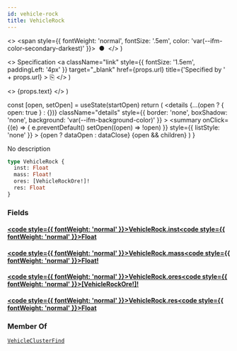 ```yaml
---
id: vehicle-rock
title: VehicleRock
---
```


  <>
    <span style={{ fontWeight: 'normal', fontSize: '.5em', color: 'var(--ifm-color-secondary-darkest)' }}>
      &nbsp;●&nbsp;
    </span>
  </>
)

  <>
    Specification
    <a
      className="link"
      style={{ fontSize: '1.5em', paddingLeft: '4px' }}
      target="_blank"
      href={props.url}
      title={'Specified by ' + props.url}
    >
      ⎘
    </a>
  </>
)

  <>
    <span className={props.class}>{props.text}</span>
  </>
)


  const [open, setOpen] = useState(startOpen)
  return (
    <details
      {...(open ? { open: true } : {})}
      className="details"
      style={{ border: 'none', boxShadow: 'none', background: 'var(--ifm-background-color)' }}
    >
      <summary
        onClick={(e) => {
          e.preventDefault()
          setOpen((open) => !open)
        }}
        style={{ listStyle: 'none' }}
      >
        {open ? dataOpen : dataClose}
      </summary>
      {open && children}
    </details>
  )
}

No description

```graphql
type VehicleRock {
  inst: Float
  mass: Float!
  ores: [VehicleRockOre!]!
  res: Float
}
```

### Fields

#### [<code style={{ fontWeight: 'normal' }}>VehicleRock.<b>inst</b></code>](#)<Bullet />[<code style={{ fontWeight: 'normal' }}><b>Float</b></code>](/api/types/scalars/float.mdx) <Badge class="badge badge--secondary " text="scalar"/>

#### [<code style={{ fontWeight: 'normal' }}>VehicleRock.<b>mass</b></code>](#)<Bullet />[<code style={{ fontWeight: 'normal' }}><b>Float!</b></code>](/api/types/scalars/float.mdx) <Badge class="badge badge--secondary badge--non_null" text="non-null"/> <Badge class="badge badge--secondary " text="scalar"/>

#### [<code style={{ fontWeight: 'normal' }}>VehicleRock.<b>ores</b></code>](#)<Bullet />[<code style={{ fontWeight: 'normal' }}><b>[VehicleRockOre!]!</b></code>](/api/types/objects/vehicle-rock-ore.mdx) <Badge class="badge badge--secondary badge--non_null" text="non-null"/> <Badge class="badge badge--secondary " text="object"/>

#### [<code style={{ fontWeight: 'normal' }}>VehicleRock.<b>res</b></code>](#)<Bullet />[<code style={{ fontWeight: 'normal' }}><b>Float</b></code>](/api/types/scalars/float.mdx) <Badge class="badge badge--secondary " text="scalar"/>

### Member Of

[`VehicleClusterFind`](/api/types/objects/vehicle-cluster-find.mdx) <Badge class="badge badge--secondary badge--relation" text="object"/>
